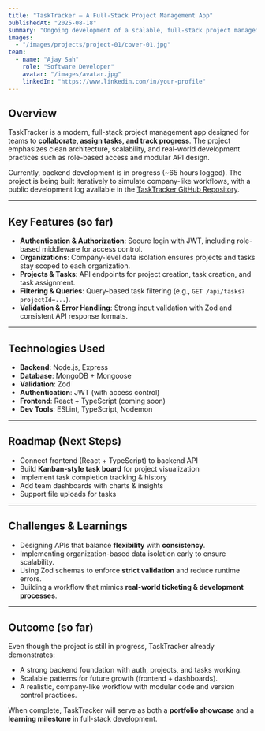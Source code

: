```yaml
---
title: "TaskTracker – A Full-Stack Project Management App"
publishedAt: "2025-08-18"
summary: "Ongoing development of a scalable, full-stack project management tool with role-based access, task tracking, and team collaboration features."
images:
  - "/images/projects/project-01/cover-01.jpg"
team:
  - name: "Ajay Sah"
    role: "Software Developer"
    avatar: "/images/avatar.jpg"
    linkedIn: "https://www.linkedin.com/in/your-profile"
---
```


## Overview

TaskTracker is a modern, full-stack project management app designed for teams to **collaborate, assign tasks, and track progress**. The project emphasizes clean architecture, scalability, and real-world development practices such as role-based access and modular API design.  

Currently, backend development is in progress (~65 hours logged). The project is being built iteratively to simulate company-like workflows, with a public development log available in the [TaskTracker GitHub Repository](https://github.com/ajay26188/task_tracker).


---

## Key Features (so far)

- **Authentication & Authorization**: Secure login with JWT, including role-based middleware for access control.  
- **Organizations**: Company-level data isolation ensures projects and tasks stay scoped to each organization.  
- **Projects & Tasks**: API endpoints for project creation, task creation, and task assignment.  
- **Filtering & Queries**: Query-based task filtering (e.g., `GET /api/tasks?projectId=...`).  
- **Validation & Error Handling**: Strong input validation with Zod and consistent API response formats.  

---

## Technologies Used

- **Backend**: Node.js, Express  
- **Database**: MongoDB + Mongoose  
- **Validation**: Zod  
- **Authentication**: JWT (with access control)  
- **Frontend**: React + TypeScript (coming soon)  
- **Dev Tools**: ESLint, TypeScript, Nodemon  

---

## Roadmap (Next Steps)

- Connect frontend (React + TypeScript) to backend API  
- Build **Kanban-style task board** for project visualization  
- Implement task completion tracking & history  
- Add team dashboards with charts & insights  
- Support file uploads for tasks  

---

## Challenges & Learnings

- Designing APIs that balance **flexibility** with **consistency**.  
- Implementing organization-based data isolation early to ensure scalability.  
- Using Zod schemas to enforce **strict validation** and reduce runtime errors.  
- Building a workflow that mimics **real-world ticketing & development processes**.  

---

## Outcome (so far)

Even though the project is still in progress, TaskTracker already demonstrates:  
- A strong backend foundation with auth, projects, and tasks working.  
- Scalable patterns for future growth (frontend + dashboards).  
- A realistic, company-like workflow with modular code and version control practices.  

When complete, TaskTracker will serve as both a **portfolio showcase** and a **learning milestone** in full-stack development.
